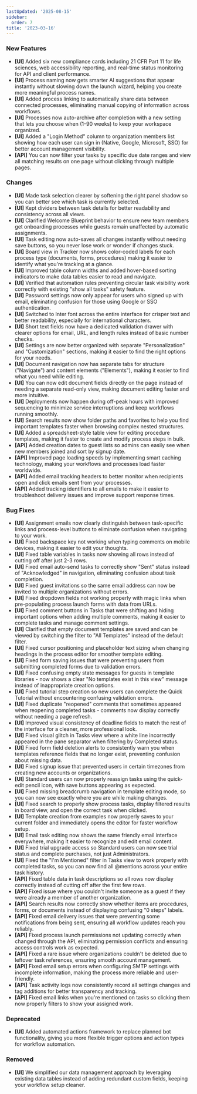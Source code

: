 ```yaml
---
lastUpdated: '2025-08-15'
sidebar:
  order: 7
title: '2023-03-16'
---
```


### New Features

- **[UI]** Added six new compliance cards including 21 CFR Part 11 for life sciences, web accessibility reporting, and real-time status monitoring for API and client performance.
- **[UI]** Process naming now gets smarter AI suggestions that appear instantly without slowing down the launch wizard, helping you create more meaningful process names.
- **[UI]** Added process linking to automatically share data between connected processes, eliminating manual copying of information across workflows.
- **[UI]** Processes now auto-archive after completion with a new setting that lets you choose when (1-90 weeks) to keep your workspace organized.
- **[UI]** Added a "Login Method" column to organization members list showing how each user can sign in (Native, Google, Microsoft, SSO) for better account management visibility.
- **[API]** You can now filter your tasks by specific due date ranges and view all matching results on one page without clicking through multiple pages.

### Changes

- **[UI]** Made task selection clearer by softening the right panel shadow so you can better see which task is currently selected.
- **[UI]** Kept dividers between task details for better readability and consistency across all views.
- **[UI]** Clarified Welcome Blueprint behavior to ensure new team members get onboarding processes while guests remain unaffected by automatic assignments.
- **[UI]** Task editing now auto-saves all changes instantly without needing save buttons, so you never lose work or wonder if changes stuck.
- **[UI]** Board view in Tracker now shows color-coded labels for each process type (documents, forms, procedures) making it easier to identify what you're tracking at a glance.
- **[UI]** Improved table column widths and added hover-based sorting indicators to make data tables easier to read and navigate.
- **[UI]** Verified that automation rules preventing circular task visibility work correctly with existing "show all tasks" safety feature.
- **[UI]** Password settings now only appear for users who signed up with email, eliminating confusion for those using Google or SSO authentication.
- **[UI]** Switched to Inter font across the entire interface for crisper text and better readability, especially for international characters.
- **[UI]** Short text fields now have a dedicated validation drawer with clearer options for email, URL, and length rules instead of basic number checks.
- **[UI]** Settings are now better organized with separate "Personalization" and "Customization" sections, making it easier to find the right options for your needs.
- **[UI]** Document navigation now has separate tabs for structure ("Navigate") and content elements ("Elements"), making it easier to find what you need while editing.
- **[UI]** You can now edit document fields directly on the page instead of needing a separate read-only view, making document editing faster and more intuitive.
- **[UI]** Deployments now happen during off-peak hours with improved sequencing to minimize service interruptions and keep workflows running smoothly.
- **[UI]** Search results now show folder paths and favorites to help you find important templates faster when browsing complex nested structures.
- **[UI]** Added a spreadsheet-style table view for editing procedure templates, making it faster to create and modify process steps in bulk.
- **[API]** Added creation dates to guest lists so admins can easily see when new members joined and sort by signup date.
- **[API]** Improved page loading speeds by implementing smart caching technology, making your workflows and processes load faster worldwide.
- **[API]** Added email tracking headers to better monitor when recipients open and click emails sent from your processes.
- **[API]** Added tracking identifiers to all emails to make it easier to troubleshoot delivery issues and improve support response times.

### Bug Fixes

- **[UI]** Assignment emails now clearly distinguish between task-specific links and process-level buttons to eliminate confusion when navigating to your work.
- **[UI]** Fixed backspace key not working when typing comments on mobile devices, making it easier to edit your thoughts.
- **[UI]** Fixed table variables in tasks now showing all rows instead of cutting off after just 2-3 rows.
- **[UI]** Fixed email auto-send tasks to correctly show "Sent" status instead of "Acknowledged" in navigation, eliminating confusion about task completion.
- **[UI]** Fixed guest invitations so the same email address can now be invited to multiple organizations without errors.
- **[UI]** Fixed dropdown fields not working properly with magic links when pre-populating process launch forms with data from URLs.
- **[UI]** Fixed comment buttons in Tasks that were shifting and hiding important options when adding multiple comments, making it easier to complete tasks and manage comment settings.
- **[UI]** Clarified that empty document templates are saved and can be viewed by switching the filter to "All Templates" instead of the default filter.
- **[UI]** Fixed cursor positioning and placeholder text sizing when changing headings in the process editor for smoother template editing.
- **[UI]** Fixed form saving issues that were preventing users from submitting completed forms due to validation errors.
- **[UI]** Fixed confusing empty state messages for guests in template libraries - now shows a clear "No templates exist in this view" message instead of inappropriate creation options.
- **[UI]** Fixed tutorial step creation so new users can complete the Quick Tutorial without encountering confusing validation errors.
- **[UI]** Fixed duplicate "reopened" comments that sometimes appeared when reopening completed tasks - comments now display correctly without needing a page refresh.
- **[UI]** Improved visual consistency of deadline fields to match the rest of the interface for a cleaner, more professional look.
- **[UI]** Fixed visual glitch in Tasks view where a white line incorrectly appeared in the pane separator when filtering by Completed status.
- **[UI]** Fixed form field deletion alerts to consistently warn you when templates reference fields that no longer exist, preventing confusion about missing data.
- **[UI]** Fixed signup issue that prevented users in certain timezones from creating new accounts or organizations.
- **[UI]** Standard users can now properly reassign tasks using the quick-edit pencil icon, with save buttons appearing as expected.
- **[UI]** Fixed missing breadcrumb navigation in template editing mode, so you can now see exactly where you are while making changes.
- **[UI]** Fixed search to properly show process tasks, display filtered results in board view, and open the correct task when clicked.
- **[UI]** Template creation from examples now properly saves to your current folder and immediately opens the editor for faster workflow setup.
- **[UI]** Email task editing now shows the same friendly email interface everywhere, making it easier to recognize and edit email content.
- **[UI]** Fixed trial upgrade access so Standard users can now see trial status and complete purchases, not just Administrators.
- **[UI]** Fixed the "I'm Mentioned" filter in Tasks view to work properly with completed tasks, so you can now find all @mentions across your entire task history.
- **[API]** Fixed table data in task descriptions so all rows now display correctly instead of cutting off after the first few rows.
- **[API]** Fixed issue where you couldn't invite someone as a guest if they were already a member of another organization.
- **[API]** Search results now correctly show whether items are procedures, forms, or documents instead of displaying confusing "0 steps" labels.
- **[API]** Fixed email delivery issues that were preventing some notifications from being sent, ensuring all workflow updates reach you reliably.
- **[API]** Fixed process launch permissions not updating correctly when changed through the API, eliminating permission conflicts and ensuring access controls work as expected.
- **[API]** Fixed a rare issue where organizations couldn't be deleted due to leftover task references, ensuring smooth account management.
- **[API]** Fixed email setup errors when configuring SMTP settings with incomplete information, making the process more reliable and user-friendly.
- **[API]** Task activity logs now consistently record all settings changes and tag additions for better transparency and tracking.
- **[API]** Fixed email links when you're mentioned on tasks so clicking them now properly filters to show your assigned work.

### Deprecated

- **[UI]** Added automated actions framework to replace planned bot functionality, giving you more flexible trigger options and action types for workflow automation.

### Removed

- **[UI]** We simplified our data management approach by leveraging existing data tables instead of adding redundant custom fields, keeping your workflow setup cleaner.